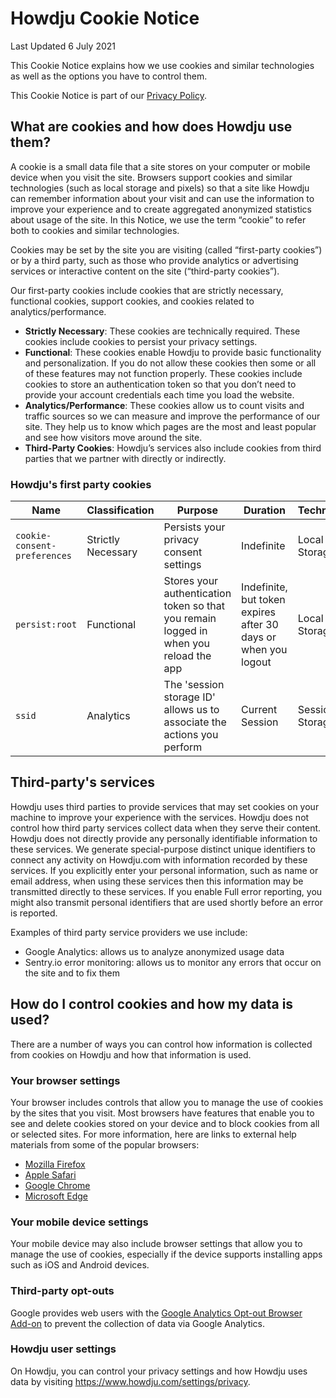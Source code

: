 # Howdju Cookie Notice

Last Updated 6 July 2021

This Cookie Notice explains how we use cookies and similar technologies as well as the options you have to control them.

This Cookie Notice is part of our [Privacy Policy](/policies/privacy-policy).

## What are cookies and how does Howdju use them?

A cookie is a small data file that a site stores on your computer or mobile device when you visit the site. Browsers support cookies and similar technologies (such as local storage and pixels) so that a site like Howdju can remember information about your visit and can use the information to improve your experience and to create aggregated anonymized statistics about usage of the site. In this Notice, we use the term “cookie” to refer both to cookies and similar technologies.

Cookies may be set by the site you are visiting (called “first-party cookies”) or by a third party, such as those who provide analytics or advertising services or interactive content on the site (“third-party cookies”).

Our first-party cookies include cookies that are strictly necessary, functional cookies, support cookies, and cookies related to analytics/performance.

- **Strictly Necessary**: These cookies are technically required. These cookies include cookies to persist your privacy settings.
- **Functional**: These cookies enable Howdju to provide basic functionality and personalization. If you do not allow these cookies then some or all of these features may not function properly. These cookies include cookies to store an authentication token so that you don’t need to provide your account credentials each time you load the website.
- **Analytics/Performance**: These cookies allow us to count visits and traffic sources so we can measure and improve the performance of our site. They help us to know which pages are the most and least popular and see how visitors move around the site.
- **Third-Party Cookies**: Howdju’s services also include cookies from third parties that we partner with directly or indirectly.

### Howdju's first party cookies

| Name                         | Classification     | Purpose                                                                               | Duration                                                       | Technology      |
| ---------------------------- | ------------------ | ------------------------------------------------------------------------------------- | -------------------------------------------------------------- | --------------- |
| `cookie-consent-preferences` | Strictly Necessary | Persists your privacy consent settings                                                | Indefinite                                                     | Local Storage   |
| `persist:root`               | Functional         | Stores your authentication token so that you remain logged in when you reload the app | Indefinite, but token expires after 30 days or when you logout | Local Storage   |
| `ssid`                       | Analytics          | The 'session storage ID' allows us to associate the actions you perform               | Current Session                                                | Session Storage |

## Third-party's services

Howdju uses third parties to provide services that may set cookies on your machine to improve your
experience with the services. Howdju does not control how third party services collect data when
they serve their content. Howdju does not directly provide any personally identifiable information
to these services. We generate special-purpose distinct unique identifiers to connect any activity
on Howdju.com with information recorded by these services. If you explicitly enter your personal
information, such as name or email address, when using these services then this information may be
transmitted directly to these services. If you enable Full error reporting, you might also transmit
personal identifiers that are used shortly before an error is reported.

Examples of third party service providers we use include:

- Google Analytics: allows us to analyze anonymized usage data
- Sentry.io error monitoring: allows us to monitor any errors that occur on the site and to fix them

## How do I control cookies and how my data is used?

There are a number of ways you can control how information is collected from cookies on Howdju and how that information is used.

### Your browser settings

Your browser includes controls that allow you to manage the use of cookies by the sites that you visit. Most browsers have features that enable you to see and delete cookies stored on your device and to block cookies from all or selected sites. For more information, here are links to external help materials from some of the popular browsers:

- [Mozilla Firefox](https://support.mozilla.org/en-US/kb/cookies-information-websites-store-on-your-computer)
- [Apple Safari](https://support.apple.com/guide/safari/manage-cookies-and-website-data-sfri11471/mac)
- [Google Chrome](https://support.google.com/chrome/answer/95647)
- [Microsoft Edge](https://support.microsoft.com/en-us/help/4027947/microsoft-edge-delete-cookies)

### Your mobile device settings

Your mobile device may also include browser settings that allow you to manage the use of cookies, especially if the device supports installing apps such as iOS and Android devices.

### Third-party opt-outs

Google provides web users with the [Google Analytics Opt-out Browser Add-on](https://tools.google.com/dlpage/gaoptout) to prevent the collection of data via Google Analytics.

### Howdju user settings

On Howdju, you can control your privacy settings and how Howdju uses data by visiting https://www.howdju.com/settings/privacy.
